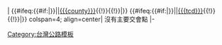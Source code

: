 <includeonly>| {{#ifeq:{{#if:{{{county|}}}|{{{county}}}}}|{{{county}}}|[[{{{county}}}]]{{!}}{{!}}|}} {{#ifeq:{{#if:{{{tcd|}}}|{{{tcd}}}}}|{{{tcd}}}|[[{{{tcd}}}]]{{!}}{{!}}|}} colspan=4; align=center| 沒有主要交會點
|-
</includeonly><noinclude>{{Documentation|content=
本模板之使用說明詳見{{Tl|TWNint/doc#TWNjctco}}。
}}
[[Category:台灣公路模板]]</noinclude>